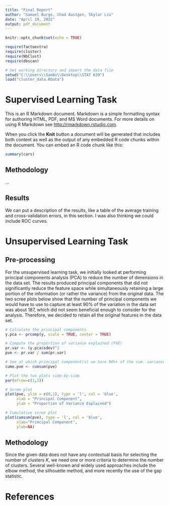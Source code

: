 ```yaml
---
title: "Final Report"
author: "Samuel Burge, Chad Austgen, Skylar Liu"
date: "April 19, 2022"
output: pdf_document
---
```


```r
knitr::opts_chunk$set(echo = TRUE)

require(factoextra)
require(cluster)
require(NbClust)
require(dbscan)

# Set working directory and import the data file
setwd("C:\\Users\\SamBu\\Desktop\\STAT 639")
load("cluster_data.RData")

```

# Supervised Learning Task

This is an R Markdown document. Markdown is a simple formatting syntax for authoring HTML, PDF, and MS Word documents. For more details on using R Markdown see <http://rmarkdown.rstudio.com>.

When you click the **Knit** button a document will be generated that includes both content as well as the output of any embedded R code chunks within the document. You can embed an R code chunk like this:

```r
summary(cars)
```

## Methodology

...

## Results

We can put a description of the results, like a table of the average training and cross-validation errors, in this section. I was also thinking we could include ROC curves.

# Unsupervised Learning Task

## Pre-processing
For the unsupervised learning task, we initially looked at performing principal components analysis (PCA) to reduce the number of dimensions in the data set. The results produced principal components that did not significantly reduce the feature space while simultaneously retaining a large portion of the information (or rather the variance) from the original data. The two scree plots below show that the number of principal components we would have to use to capture at least 90% of the variation in the data set was about 187, which did not seem beneficial enough to consider for the analysis. Therefore, we decided to retain all the original features in the data set.

```r
# Calculate the principal components
y.pca <- prcomp(y, scale = TRUE, center = TRUE)

# Compute the proportion of variance explained (PVE)
pr.var <- (y.pca$sdev)^2
pve <- pr.var / sum(pr.var)

# See at which principal component(s) we have 90%+ of the cum. variance explained
cume.pve <- cumsum(pve)

# Plot the two plots side-by-side
par(mfrow=c(1,2))

# Scree plot
plot(pve, ylim = c(0,1), type = 'l', col = 'blue',
     xlab = "Principal Component",
     ylab = "Proportion of Variance Explained")

# Cumulative scree plot
plot(cumsum(pve), type = 'l', col = 'blue',
     xlab="Principal Component",
     ylab=NA)


```
## Methodology

Since the given data does not have any contextual basis for selecting the number of clusters $K$, we need one or more criteria to determine the number of clusters. Several well-known and widely used approaches include the elbow method, the silhouette method, and more recently the use of the gap statistic.

# References
